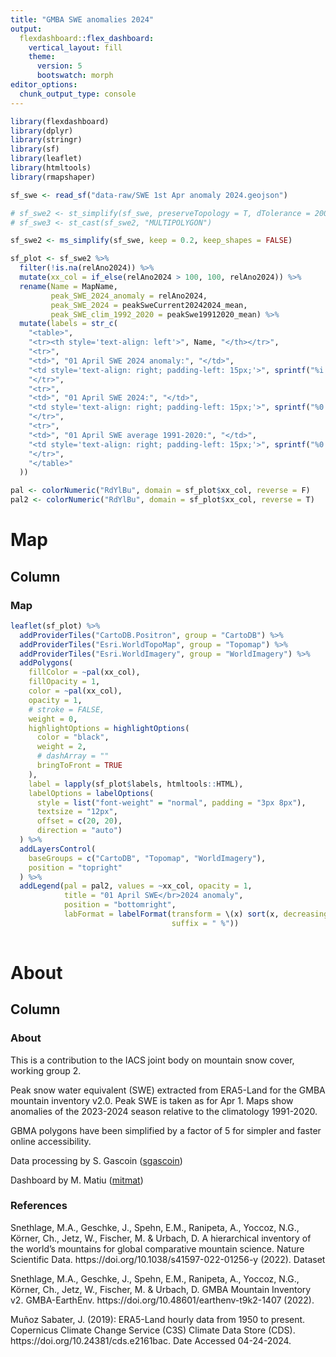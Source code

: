 ```yaml
---
title: "GMBA SWE anomalies 2024"
output: 
  flexdashboard::flex_dashboard:
    vertical_layout: fill
    theme: 
      version: 5
      bootswatch: morph
editor_options: 
  chunk_output_type: console
---
```


```r
library(flexdashboard)
library(dplyr)
library(stringr)
library(sf)
library(leaflet)
library(htmltools)
library(rmapshaper)
```


```r
sf_swe <- read_sf("data-raw/SWE 1st Apr anomaly 2024.geojson")

# sf_swe2 <- st_simplify(sf_swe, preserveTopology = T, dTolerance = 2000)
# sf_swe3 <- st_cast(sf_swe2, "MULTIPOLYGON")

sf_swe2 <- ms_simplify(sf_swe, keep = 0.2, keep_shapes = FALSE)

sf_plot <- sf_swe2 %>% 
  filter(!is.na(relAno2024)) %>% 
  mutate(xx_col = if_else(relAno2024 > 100, 100, relAno2024)) %>% 
  rename(Name = MapName, 
         peak_SWE_2024_anomaly = relAno2024,
         peak_SWE_2024 = peakSweCurrent20242024_mean,
         peak_SWE_clim_1992_2020 = peakSwe19912020_mean) %>% 
  mutate(labels = str_c(
    "<table>",
    "<tr><th style='text-align: left'>", Name, "</th></tr>",
    "<tr>", 
    "<td>", "01 April SWE 2024 anomaly:", "</td>",
    "<td style='text-align: right; padding-left: 15px;'>", sprintf("%i %%", peak_SWE_2024_anomaly), "</td>",
    "</tr>",
    "<tr>", 
    "<td>", "01 April SWE 2024:", "</td>",
    "<td style='text-align: right; padding-left: 15px;'>", sprintf("%0.1f mm", 1000*peak_SWE_2024), "</td>",
    "</tr>",
    "<tr>", 
    "<td>", "01 April SWE average 1991-2020:", "</td>",
    "<td style='text-align: right; padding-left: 15px;'>", sprintf("%0.1f mm", 1000*peak_SWE_clim_1992_2020), "</td>",
    "</tr>",
    "</table>"
  )) 

pal <- colorNumeric("RdYlBu", domain = sf_plot$xx_col, reverse = F)
pal2 <- colorNumeric("RdYlBu", domain = sf_plot$xx_col, reverse = T)
```



# Map

## Column 

### Map

```r
leaflet(sf_plot) %>%
  addProviderTiles("CartoDB.Positron", group = "CartoDB") %>% 
  addProviderTiles("Esri.WorldTopoMap", group = "Topomap") %>% 
  addProviderTiles("Esri.WorldImagery", group = "WorldImagery") %>% 
  addPolygons(
    fillColor = ~pal(xx_col),
    fillOpacity = 1,
    color = ~pal(xx_col),
    opacity = 1,
    # stroke = FALSE,
    weight = 0,
    highlightOptions = highlightOptions(
      color = "black",
      weight = 2,
      # dashArray = ""
      bringToFront = TRUE
    ),
    label = lapply(sf_plot$labels, htmltools::HTML),
    labelOptions = labelOptions(
      style = list("font-weight" = "normal", padding = "3px 8px"),
      textsize = "12px",
      offset = c(20, 20),
      direction = "auto")
  ) %>% 
  addLayersControl(
    baseGroups = c("CartoDB", "Topomap", "WorldImagery"),
    position = "topright"
  ) %>% 
  addLegend(pal = pal2, values = ~xx_col, opacity = 1, 
            title = "01 April SWE</br>2024 anomaly",
            position = "bottomright",
            labFormat = labelFormat(transform = \(x) sort(x, decreasing = TRUE),
                                    suffix = " %"))
  
```

# About

## Column 

### About


This is a contribution to the IACS joint body on mountain snow cover, working group 2.

Peak snow water equivalent (SWE) extracted from ERA5-Land for the GMBA mountain inventory v2.0. Peak SWE is taken as for Apr 1. Maps show anomalies of the 2023-2024 season relative to the climatology 1991-2020.

GBMA polygons have been simplified by a factor of 5 for simpler and faster online accessibility.

Data processing by S. Gascoin ([sgascoin](https://github.com/sgascoin))

Dashboard by M. Matiu ([mitmat](https://github.com/mitmat))


### References 

Snethlage, M.A., Geschke, J., Spehn, E.M., Ranipeta, A., Yoccoz, N.G., Körner, Ch., Jetz, W., Fischer, M. & Urbach, D. A hierarchical inventory of the world’s mountains for global comparative mountain science. Nature Scientific Data. https://doi.org/10.1038/s41597-022-01256-y (2022).
Dataset

Snethlage, M.A., Geschke, J., Spehn, E.M., Ranipeta, A., Yoccoz, N.G., Körner, Ch., Jetz, W., Fischer, M. & Urbach, D. GMBA Mountain Inventory v2. GMBA-EarthEnv. https://doi.org/10.48601/earthenv-t9k2-1407 (2022).

Muñoz Sabater, J. (2019): ERA5-Land hourly data from 1950 to present. Copernicus Climate Change Service (C3S) Climate Data Store (CDS). https://doi.org/10.24381/cds.e2161bac. Date Accessed 04-24-2024. 




